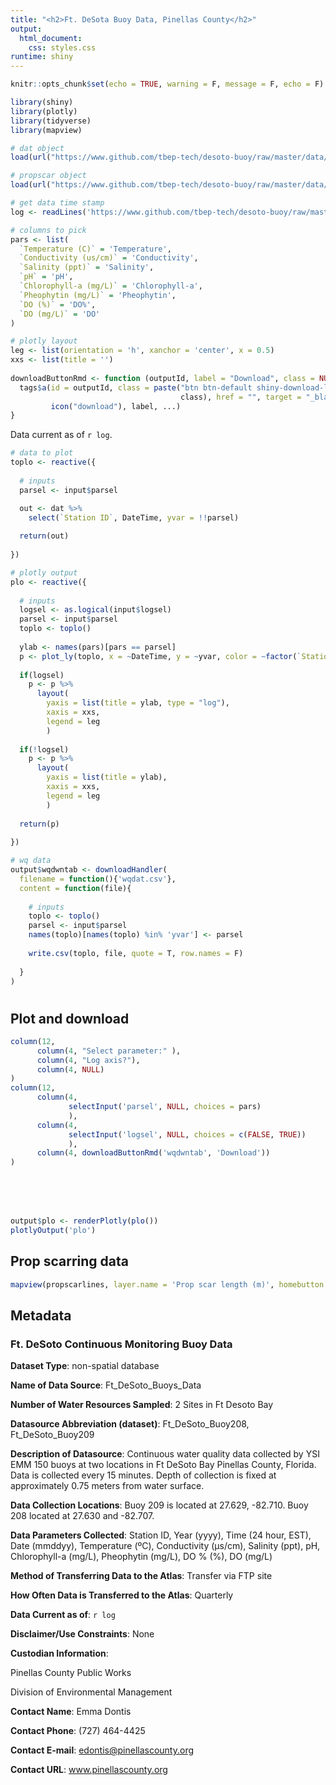 ```yaml
---
title: "<h2>Ft. DeSota Buoy Data, Pinellas County</h2>"
output: 
  html_document:
    css: styles.css
runtime: shiny
---
```


```r
knitr::opts_chunk$set(echo = TRUE, warning = F, message = F, echo = F)

library(shiny)
library(plotly)
library(tidyverse)
library(mapview)

# dat object
load(url("https://www.github.com/tbep-tech/desoto-buoy/raw/master/data/dat.RData"))

# propscar object
load(url("https://www.github.com/tbep-tech/desoto-buoy/raw/master/data/propscarlines.RData"))

# get data time stamp
log <- readLines('https://www.github.com/tbep-tech/desoto-buoy/raw/master/log.txt')

# columns to pick
pars <- list(
  `Temperature (C)` = 'Temperature',
  `Conductivity (us/cm)` = 'Conductivity', 
  `Salinity (ppt)` = 'Salinity', 
  `pH` = 'pH', 
  `Chlorophyll-a (mg/L)` = 'Chlorophyll-a', 
  `Pheophytin (mg/L)` = 'Pheophytin', 
  `DO (%)` = 'DO%', 
  `DO (mg/L)` = 'DO'
)

# plotly layout
leg <- list(orientation = 'h', xanchor = 'center', x = 0.5)
xxs <- list(title = '')
  
downloadButtonRmd <- function (outputId, label = "Download", class = NULL, ...)  {
  tags$a(id = outputId, class = paste("btn btn-default shiny-download-link", 
                                      class), href = "", target = "_blank", download = NA, 
         icon("download"), label, ...)
}
```

Data current as of `r log`.

```r
# data to plot
toplo <- reactive({
  
  # inputs
  parsel <- input$parsel

  out <- dat %>% 
    select(`Station ID`, DateTime, yvar = !!parsel) 
  
  return(out)
  
})

# plotly output
plo <- reactive({
  
  # inputs 
  logsel <- as.logical(input$logsel)
  parsel <- input$parsel
  toplo <- toplo()
  
  ylab <- names(pars)[pars == parsel]
  p <- plot_ly(toplo, x = ~DateTime, y = ~yvar, color = ~factor(`Station ID`), type = 'scatter', mode = 'lines')
  
  if(logsel)
    p <- p %>% 
      layout(
        yaxis = list(title = ylab, type = "log"),
        xaxis = xxs,
        legend = leg
        )
  
  if(!logsel)
    p <- p %>% 
      layout(
        yaxis = list(title = ylab),
        xaxis = xxs,
        legend = leg
        )
  
  return(p)
  
})
```

```r
# wq data
output$wqdwntab <- downloadHandler(
  filename = function(){'wqdat.csv'},
  content = function(file){
    
    # inputs
    toplo <- toplo()
    parsel <- input$parsel
    names(toplo)[names(toplo) %in% 'yvar'] <- parsel
    
    write.csv(toplo, file, quote = T, row.names = F)
    
  }
)
```

# {.tabset}

## Plot and download

```r
column(12, 
      column(4, "Select parameter:" ),
      column(4, "Log axis?"),
      column(4, NULL)
)
column(12, 
      column(4, 
             selectInput('parsel', NULL, choices = pars)
             ), 
      column(4, 
             selectInput('logsel', NULL, choices = c(FALSE, TRUE))
             ), 
      column(4, downloadButtonRmd('wqdwntab', 'Download')) 
)
```

<br>
<br>
<br>

```r
output$plo <- renderPlotly(plo())
plotlyOutput('plo')
```


## Prop scarring data

```r
mapview(propscarlines, layer.name = 'Prop scar length (m)', homebutton = F)
```


## Metadata

### Ft. DeSoto Continuous Monitoring Buoy Data

__Dataset Type__: non-spatial database 

__Name of Data Source__: Ft_DeSoto_Buoys_Data

__Number of Water Resources Sampled__: 2 Sites in Ft Desoto Bay

__Datasource Abbreviation (dataset)__: Ft_DeSoto_Buoy208, Ft_DeSoto_Buoy209

__Description of Datasource__: Continuous water quality data collected by YSI EMM 150 buoys at two locations in Ft DeSoto Bay Pinellas County, Florida.  Data is collected every 15 minutes. Depth of collection is fixed at approximately 0.75 meters from water surface.

__Data Collection Locations__: Buoy 209 is located at 27.629, -82.710.  Buoy 208 located at 27.630 and -82.707. 

__Data Parameters Collected__:  Station ID, Year (yyyy), Time (24 hour, EST), Date (mmddyy), Temperature (ºC), Conductivity (µs/cm), Salinity (ppt), pH, Chlorophyll-a (mg/L), Pheophytin (mg/L), DO % (%), DO (mg/L) 

__Method of Transferring Data to the Atlas__: Transfer via FTP site 

__How Often Data is Transferred to the Atlas__: Quarterly

__Data Current as of__: `r log`

__Disclaimer/Use Constraints__: None 

__Custodian Information__: 

Pinellas County Public Works 

Division of Environmental Management

__Contact Name__: Emma Dontis

__Contact Phone__: (727) 464-4425 

__Contact E-mail__: [edontis@pinellascounty.org](mailto:edontis@pinellascounty.org)

__Contact URL__: [www.pinellascounty.org](www.pinellascounty.org)

